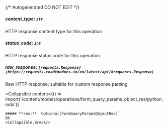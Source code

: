 {/* Autogenerated DO NOT EDIT  */}

##### **content_type:** `str`
HTTP response content type for this operation

##### **status_code:** `int`
HTTP response status code for this operation

##### **raw_response:** `[requests.Response](https://requests.readthedocs.io/en/latest/api/#requests.Response)`
Raw HTTP response; suitable for custom response parsing

<Collapsible
    content={() => import('/content/models/operations/form_query_params_object_res/python.mdx')}
>
    ##### **res:** `Optional[FormQueryParamsObjectRes]`
    OK
    <Collapsible.Break/>
</Collapsible>

